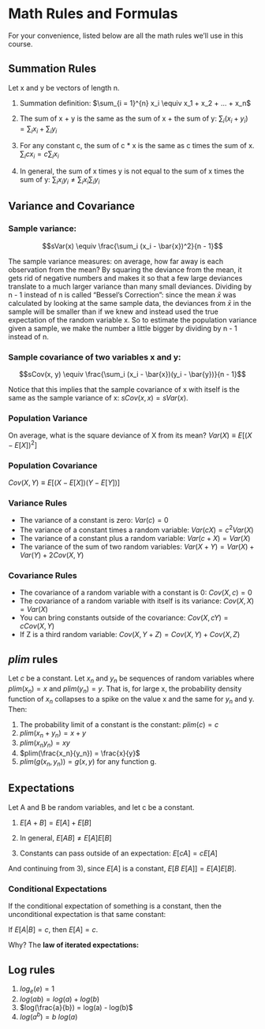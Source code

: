 # Math Rules and Formulas {.unnumbered}

For your convenience, listed below are all the math rules we'll use in this course.

## Summation Rules

Let x and y be vectors of length n.

1. Summation definition: $\sum_{i = 1}^{n} x_i \equiv x_1 + x_2 + ... + x_n$

2. The sum of x + y is the same as the sum of x + the sum of y: $\sum_i (x_i + y_i) = \sum_i x_i + \sum_i y_i$

3. For any constant c, the sum of c * x is the same as c times the sum of x. $\sum_i c x_i = c \sum_i x_i$

4. In general, the sum of x times y is not equal to the sum of x times the sum of y: $\sum_i x_i  y_i \neq \sum_i x_i  \sum_i y_i$

## Variance and Covariance

### Sample variance:
  
  $$sVar(x) \equiv \frac{\sum_i (x_i - \bar{x})^2}{n - 1}$$
  
  The sample variance measures: on average, how far away is each observation from the mean? By squaring the deviance from the mean, it gets rid of negative numbers and makes it so that a few large deviances translate to a much larger variance than many small deviances. Dividing by n - 1 instead of n is called "Bessel's Correction": since the mean $\bar{x}$ was calculated by looking at the same sample data, the deviances from $\bar{x}$ in the sample will be smaller than if we knew and instead used the true expectation of the random variable x. So to estimate the population variance given a sample, we make the number a little bigger by dividing by n - 1 instead of n.

### Sample covariance of two variables x and y:

  $$sCov(x, y) \equiv \frac{\sum_i (x_i - \bar{x})(y_i - \bar{y})}{n - 1}$$

  Notice that this implies that the sample covariance of x with itself is the same as the sample variance of x: $sCov(x, x) = sVar(x)$.

### Population Variance

On average, what is the square deviance of X from its mean? $Var(X) \equiv E[(X - E[X])^2]$

### Population Covariance

$Cov(X, Y) \equiv E[(X - E[X])(Y - E[Y])]$

### Variance Rules
  - The variance of a constant is zero: $Var(c) = 0$
  - The variance of a constant times a random variable: $Var(cX) = c^2 Var(X)$
  - The variance of a constant plus a random variable: $Var(c + X) = Var(X)$
  - The variance of the sum of two random variables: $Var(X + Y) = Var(X) + Var(Y) + 2 Cov(X, Y)$

### Covariance Rules
  - The covariance of a random variable with a constant is 0: $Cov(X, c) = 0$
  - The covariance of a random variable with itself is its variance: $Cov(X, X) = Var(X)$
  - You can bring constants outside of the covariance: $Cov(X, c Y) = c Cov(X, Y)$
  - If Z is a third random variable: $Cov(X, Y + Z) = Cov(X, Y) + Cov(X, Z)$

## $plim$ rules

Let $c$ be a constant. Let $x_n$ and $y_n$ be sequences of random variables where $plim(x_n) = x$ and $plim(y_n) = y$. That is, for large x, the probability density function of $x_n$ collapses to a spike on the value x and the same for $y_n$ and y. Then:

1) The probability limit of a constant is the constant: $plim(c) = c$
2) $plim(x_n + y_n) = x + y$
3) $plim(x_n y_n) = x y$
4) $plim(\frac{x_n}{y_n}) = \frac{x}{y}$
5) $plim(g(x_n, y_n)) = g(x, y)$ for any function g.

## Expectations

Let A and B be random variables, and let c be a constant.

1) $E[A + B] = E[A] + E[B]$

2) In general, $E[A B] \neq E[A] E[B]$

3) Constants can pass outside of an expectation: $E[c A] = c E[A]$

And continuing from 3), since $E[A]$ is a constant, $E[B \ E[A]] = E[A] E[B]$.

### Conditional Expectations

If the conditional expectation of something is a constant, then the unconditional expectation is that same constant:

If $E[A | B] = c$, then $E[A] = c$.

Why? The **law of iterated expectations:**

\begin{align*}
E[A] &= E \left [ E[A | B] \right ] \\
&= E[c] \\
&= c
\end{align*}

## Log rules

1. $log_e(e) = 1$
2. $log(a b) = log(a) + log(b)$
3. $log(\frac{a}{b}) = log(a) - log(b)$
4. $log(a^b) = b \ log(a)$